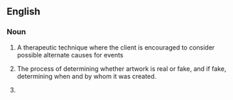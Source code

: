 ==English==
===Noun===
{{en-noun|-}}
# {{context|therapy}} A therapeutic technique where the client is encouraged to consider possible alternate causes for events
# {{context|art}} The process of determining whether artwork is real or fake, and if fake, determining when and by whom it was created.
# {{context|economics}} {{substub}}